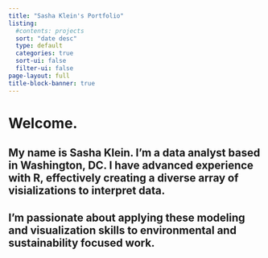 ```yaml
---
title: "Sasha Klein's Portfolio"
listing:
  #contents: projects
  sort: "date desc"
  type: default
  categories: true
  sort-ui: false
  filter-ui: false
page-layout: full
title-block-banner: true
---
```


# Welcome. 

## My name is Sasha Klein. I'm a data analyst based in Washington, DC. I have advanced experience with R, effectively creating a diverse array of visializations to interpret data. 

## I'm passionate about applying these modeling and visualization skills to environmental and sustainability focused work.

